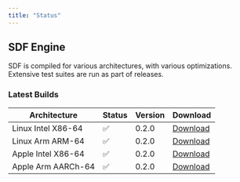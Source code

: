 ```yaml
---
title: "Status"
---
```


## SDF Engine

SDF is compiled for various architectures, with various optimizations. Extensive
test suites are run as part of releases.

### Latest Builds

| Architecture           | Status | Version | Download |
| ---------------------- | ------ | ------- | -------- |
| Linux Intel X86-64     |   ✅   | 0.2.0  | [Download](https://cdn.sdf.com/releases/download/sdf-v0.2.0-x86_64-unknown-linux-musl.tar.gz) |
| Linux Arm ARM-64       |   ✅   | 0.2.0  | [Download](https://cdn.sdf.com/releases/download/sdf-v0.2.0-arm-unknown-linux-gnueabihf.tar.gz) |
| Apple Intel X86-64     |   ✅   | 0.2.0  | [Download](https://cdn.sdf.com/releases/download/sdf-v0.2.0-x86_64-apple-darwin.tar.gz) |
| Apple Arm AARCh-64     |   ✅   | 0.2.0  | [Download](https://cdn.sdf.com/releases/download/sdf-v0.2.0-aarch64-apple-darwin.tar.gz) |
